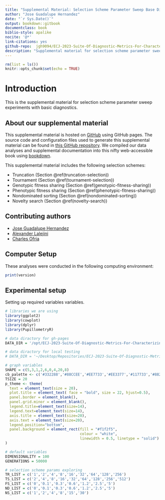 ```yaml
---
title: "Supplemental Material: Selection Scheme Parameter Sweep Base Diagnostics"
author: "Jose Guadalupe Hernandez"
date: "`r Sys.Date()`"
output: bookdown::gitbook
documentclass: book
biblio-style: apalike
nocite: '@*'
link-citations: yes
github-repo:  jgh9094/ECJ-2023-Suite-Of-Diagnostic-Metrics-For-Characterizing-Selection-Schemes
description: "Supplemental material for selection scheme parameter sweep with diagnostics and no valleys."
---
```


```r
rm(list = ls())
knitr::opts_chunk$set(echo = TRUE)
```

# Introduction

This is the supplemental material for selection scheme parameter sweep experiments with basic diagnostics.

## About our supplemental material

This supplemental material is hosted on [GitHub](https://github.com) using GitHub pages.
The source code and configuration files used to generate this supplemental material can be found in [this GitHub repository](https://github.com/jgh9094/ECJ-2023-Suite-Of-Diagnostic-Metrics-For-Characterizing-Selection-Schemes).
We compiled our data analyses and supplemental documentation into this nifty web-accessible book using [bookdown](https://bookdown.org/).

This supplemental material includes the following selection schemes:

- Truncation (Section \@ref(truncation-selection))
- Tournament (Section \@ref(tournament-selection))
- Genotypic fitness sharing (Section \@ref(genotypic-fitness-sharing))
- Phenotypic fitness sharing (Section \@ref(phenotypic-fitness-sharing))
- Nondominated sorting (Section \@ref(nondominated-sorting))
- Novelty search (Section \@ref(novelty-search))

## Contributing authors

- [Jose Guadalupe Hernandez](https://jgh9094.github.io/)
- [Alexander Lalejini](https://lalejini.com)
- [Charles Ofria](http://ofria.com)

## Computer Setup

These analyses were conducted in the following computing environment:

```r
print(version)
```


## Experimental setup

Setting up required variables variables.

```r
# libraries we are using
library(ggplot2)
library(cowplot)
library(dplyr)
library(PupillometryR)

# data diractory for gh-pages
DATA_DIR = '/opt/ECJ-2023-Suite-Of-Diagnostic-Metrics-For-Characterizing-Selection-Schemes/DATA/PARAM_SWEEP/'

# data diractory for local testing
# DATA_DIR = '~/Desktop/Repositories/ECJ-2023-Suite-Of-Diagnostic-Metrics-For-Characterizing-Selection-Schemes/DATA/PARAM_SWEEP/'

# graph variables
SHAPE = c(5,3,1,2,6,0,4,20,8)
cb_palette <- c('#332288','#88CCEE','#EE7733','#EE3377','#117733','#882255','#44AA99','#CCBB44', '#000000')
TSIZE = 20
p_theme <- theme(
  text = element_text(size = 20),
  plot.title = element_text( face = "bold", size = 22, hjust=0.5),
  panel.border = element_blank(),
  panel.grid.minor = element_blank(),
  legend.title=element_text(size=14),
  legend.text=element_text(size=14),
  axis.title = element_text(size=20),
  axis.text = element_text(size=20),
  legend.position="bottom",
  panel.background = element_rect(fill = "#f1f2f5",
                                  colour = "white",
                                  linewidth = 0.5, linetype = "solid")
)

# default variables
DIMENSIONALITY = 100
GENERATIONS = 50000

# selection scheme params exploring
TR_LIST = c('1','2','4','8','16','32','64','128','256')
TS_LIST = c('2','4','8','16','32','64','128','256','512')
FS_LIST = c('0','0.1','0.3','0.6','1.2','2.5','5')
ND_LIST = c('0','0.1','0.3','0.6','1.2','2.5','5')
NS_LIST = c('1','2','4','8','15','30')
```